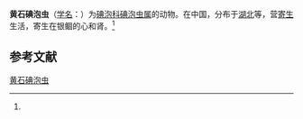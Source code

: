 {{Speciesbox
| name = 黄石碘泡虫
| status = 
| status_system = 
| image = 
| genus = Myxobolus
| species = hwangshihensis
| authority = (Chen, 1994)<ref name='id9618'>{{cite web| url =http://www.bioinfo.cn/db05/BjdwSpecies.php?action=view&id=9618| title =黄石碘泡虫| work =《中国动物物种编目数据库》| publisher =中国科学院微生物研究所| author =中国科学院动物研究所| accessdate =2009-04-16| deadurl =yes| archiveurl =https://web.archive.org/web/20160305023648/http://www.bioinfo.cn/db05/BjdwSpecies.php?action=view&id=9618| archivedate =2016-03-05}}</ref>
}}

'''黄石碘泡虫'''（[[学名|学名]]：{{lang|la|''Myxobolus hwangshihensis''}}）为[[碘泡科|碘泡科]][[碘泡虫属|碘泡虫属]]的动物。在中国，分布于[[湖北|湖北]]等，营[[寄生|寄生]]生活，寄生在银鲴的心和肾。<ref name='id9618'/>

== 参考文献 ==
{{reflist}}

{{Wikispecies|Myxobolus hwangshihensis}}

[[Category:碘泡虫属|黄石碘泡虫]]


{{Cnidarian-stub}}